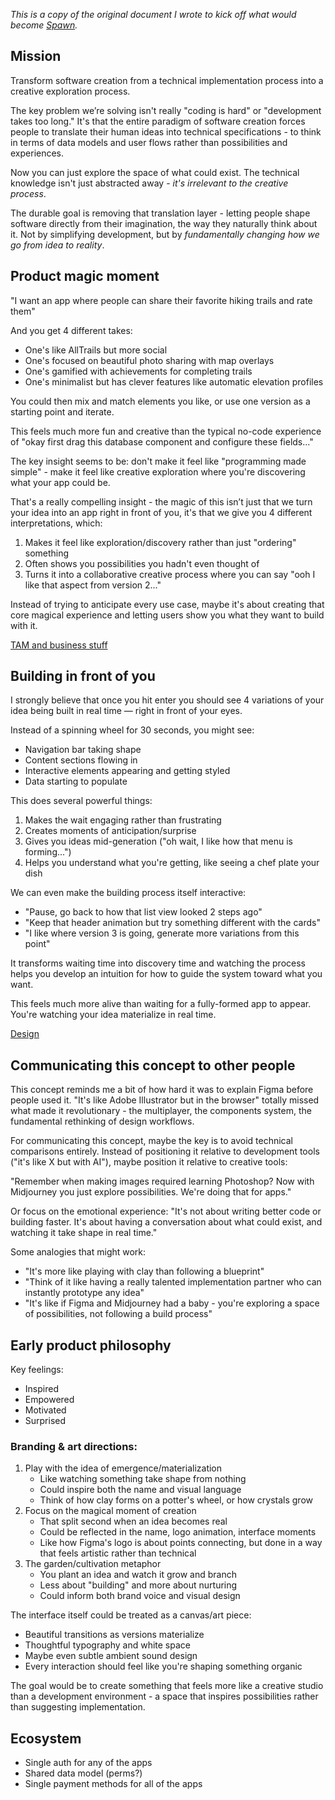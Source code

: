 

<BlogHeader metadata={metadata} />

_This is a copy of the original document I wrote to kick off what would become [Spawn](https://spawn.co)._

## **Mission**

Transform software creation from a technical implementation process into a creative exploration process.

The key problem we’re solving isn't really "coding is hard" or "development takes too long." It's that the entire paradigm of software creation forces people to translate their human ideas into technical specifications - to think in terms of data models and user flows rather than possibilities and experiences.

Now you can just explore the space of what could exist. The technical knowledge isn't just abstracted away - _it's irrelevant to the creative process_.

The durable goal is removing that translation layer - letting people shape software directly from their imagination, the way they naturally think about it. Not by simplifying development, but by _fundamentally changing how we go from idea to reality_.

## **Product magic moment**

"I want an app where people can share their favorite hiking trails and rate them"

And you get 4 different takes:

- One's like AllTrails but more social
- One's focused on beautiful photo sharing with map overlays
- One's gamified with achievements for completing trails
- One's minimalist but has clever features like automatic elevation profiles

You could then mix and match elements you like, or use one version as a starting point and iterate.

This feels much more fun and creative than the typical no-code experience of "okay first drag this database component and configure these fields..."

The key insight seems to be: don't make it feel like "programming made simple" - make it feel like creative exploration where you're discovering what your app could be.

That's a really compelling insight - the magic of this isn’t just that we turn your idea into an app right in front of you, it's that we give you 4 different interpretations, which:

1. Makes it feel like exploration/discovery rather than just "ordering" something
2. Often shows you possibilities you hadn't even thought of
3. Turns it into a collaborative creative process where you can say "ooh I like that aspect from version 2..."

Instead of trying to anticipate every use case, maybe it's about creating that core magical experience and letting users show you what they want to build with it.

[TAM and business stuff](https://www.notion.so/TAM-and-business-stuff-1427e469760a8074ac2fe70e7827e2f2?pvs=21)

## Building in front of you

I strongly believe that once you hit enter you should see 4 variations of your idea being built in real time — right in front of your eyes.

Instead of a spinning wheel for 30 seconds, you might see:

- Navigation bar taking shape
- Content sections flowing in
- Interactive elements appearing and getting styled
- Data starting to populate

This does several powerful things:

1. Makes the wait engaging rather than frustrating
2. Creates moments of anticipation/surprise
3. Gives you ideas mid-generation ("oh wait, I like how that menu is forming...")
4. Helps you understand what you're getting, like seeing a chef plate your dish

We can even make the building process itself interactive:

- "Pause, go back to how that list view looked 2 steps ago"
- "Keep that header animation but try something different with the cards"
- "I like where version 3 is going, generate more variations from this point"

It transforms waiting time into discovery time and watching the process helps you develop an intuition for how to guide the system toward what you want.

This feels much more alive than waiting for a fully-formed app to appear. You're watching your idea materialize in real time.

[Design](https://www.notion.so/Design-1417e469760a805eb3fad46bd189c29b?pvs=21)

## Communicating this concept to other people

This concept reminds me a bit of how hard it was to explain Figma before people used it. "It's like Adobe Illustrator but in the browser" totally missed what made it revolutionary - the multiplayer, the components system, the fundamental rethinking of design workflows.

For communicating this concept, maybe the key is to avoid technical comparisons entirely. Instead of positioning it relative to development tools ("it's like X but with AI"), maybe position it relative to creative tools:

"Remember when making images required learning Photoshop? Now with Midjourney you just explore possibilities. We're doing that for apps."

Or focus on the emotional experience:
"It's not about writing better code or building faster. It's about having a conversation about what could exist, and watching it take shape in real time."

Some analogies that might work:

- "It's more like playing with clay than following a blueprint"
- "Think of it like having a really talented implementation partner who can instantly prototype any idea"
- "It's like if Figma and Midjourney had a baby - you're exploring a space of possibilities, not following a build process"

## Early product philosophy

Key feelings:

- Inspired
- Empowered
- Motivated
- Surprised

### Branding & art directions:

1. Play with the idea of emergence/materialization
   - Like watching something take shape from nothing
   - Could inspire both the name and visual language
   - Think of how clay forms on a potter's wheel, or how crystals grow
2. Focus on the magical moment of creation
   - That split second when an idea becomes real
   - Could be reflected in the name, logo animation, interface moments
   - Like how Figma's logo is about points connecting, but done in a way that feels artistic rather than technical
3. The garden/cultivation metaphor
   - You plant an idea and watch it grow and branch
   - Less about "building" and more about nurturing
   - Could inform both brand voice and visual design

The interface itself could be treated as a canvas/art piece:

- Beautiful transitions as versions materialize
- Thoughtful typography and white space
- Maybe even subtle ambient sound design
- Every interaction should feel like you're shaping something organic

The goal would be to create something that feels more like a creative studio than a development environment - a space that inspires possibilities rather than suggesting implementation.

## Ecosystem

- Single auth for any of the apps
- Shared data model (perms?)
- Single payment methods for all of the apps
